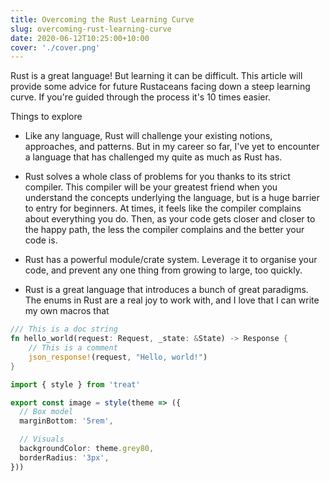 ```yaml
---
title: Overcoming the Rust Learning Curve
slug: overcoming-rust-learning-curve
date: 2020-06-12T10:25:00+10:00
cover: './cover.png'
---
```


<!-- @format -->

Rust is a great language! But learning it can be difficult. This article will
provide some advice for future Rustaceans facing down a steep learning curve. If
you're guided through the process it's 10 times easier.

Things to explore

- Like any language, Rust will challenge your existing notions, approaches, and
  patterns. But in my career so far, I've yet to encounter a language that has
  challenged my quite as much as Rust has.

- Rust solves a whole class of problems for you thanks to its strict compiler.
  This compiler will be your greatest friend when you understand the concepts
  underlying the language, but is a huge barrier to entry for beginners. At
  times, it feels like the compiler complains about everything you do. Then, as
  your code gets closer and closer to the happy path, the less the compiler
  complains and the better your code is.

- Rust has a powerful module/crate system. Leverage it to organise your code,
  and prevent any one thing from growing to large, too quickly.

- Rust is a great language that introduces a bunch of great paradigms. The enums
  in Rust are a real joy to work with, and I love that I can write my own macros
  that 

```rust
/// This is a doc string
fn hello_world(request: Request, _state: &State) -> Response {
    // This is a comment
    json_response!(request, "Hello, world!")
}
```

```typescript
import { style } from 'treat'

export const image = style(theme => ({
  // Box model
  marginBottom: '5rem',

  // Visuals
  backgroundColor: theme.grey80,
  borderRadius: '3px',
}))
```
